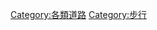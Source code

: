 {{Catnav|頁面分類|人类社会|文化|体育|歩行}}
{{Catnav|頁面分類|人类社会|交通|道路運輸|道路}}
{{Catnav|頁面分類|...|文化|体育|歩行}}
{{Commonscat|Public footpaths}}

[[Category:各類道路|Category:各類道路]]
[[Category:步行|Category:步行]]